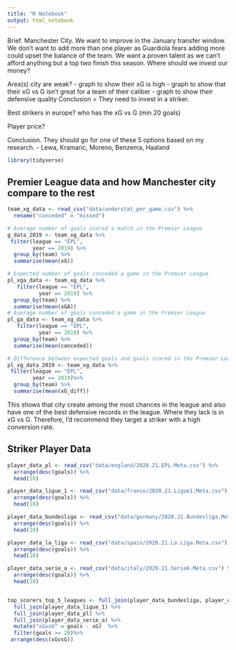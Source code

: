 ```yaml
---
title: "R Notebook"
output: html_notebook
---
```


Brief.
Manchester City.
We want to improve in the January transfer window. We don't want to add more than one player
as Guardiola fears adding more could upset the balance of the team.
We want a proven talent as we can't afford anything but a top two finish this season.
Where should we invest our money?


Area(s) city are weak? 
- graph to show their xG is high
- graph to show that their xG vs G isn't great for a team of their caliber
- graph to show their defensive quality
Conclusion = They need to invest in a striker.

Best strikers in europe?
who has the xG vs G (min 20 goals)

Player price?

Conclusion. They should go for one of these 5 options based on my research.
- Lewa, Kramaric, Moreno, Benzema, Haaland

```r
library(tidyverse)
```

## Premier League data and how Manchester city compare to the rest

```r
team_xg_data <- read_csv("data/understat_per_game.csv") %>% 
  rename("conceded" = "missed")

# Average number of goals scored a match in the Premier League
g_data_2019 <- team_xg_data %>%
 filter(league == "EPL",
        year == 2019) %>%
  group_by(team) %>%
  summarise(mean(xG))

# Expected number of goals conceded a game in the Premier League
pl_xga_data <- team_xg_data %>%
   filter(league == "EPL",
          year == 2019) %>%
  group_by(team) %>%
  summarise(mean(xGA))
# Average number of goals conceded a game in the Premier League
pl_ga_data <- team_xg_data %>%
   filter(league == "EPL",
          year == 2019) %>%
  group_by(team) %>%
  summarise(mean(conceded))

# Difference between expected goals and goals scored in the Premier League
pl_xg_data_2019 <- team_xg_data %>%
 filter(league == "EPL",
        year == 2019)%>%
  group_by(team) %>%
  summarise(mean(xG_diff))
```

This shows that city create among the most chances in the league and also have one of the
best defensive records in the league. Where they lack is in xG vs G. Therefore, I'd recommend
they target a striker with a high conversion rate.


## Striker Player Data
```r
player_data_pl <- read_csv("data/england/2020.21.EPL.Meta.csv") %>%
  arrange(desc(goals)) %>%
  head(10)

player_data_ligue_1 <- read_csv("data/france/2020.21.Ligue1.Meta.csv") %>%
  arrange(desc(goals)) %>%
  head(10)

player_data_bundesliga <- read_csv("data/germany/2020.21.Bundesliga.Meta.csv") %>%
  arrange(desc(goals)) %>%
  head(10)

player_data_la_liga <- read_csv("data/spain/2020.21.La.Liga.Meta.csv") %>%
  arrange(desc(goals)) %>%
  head(10)

player_data_serie_a <- read_csv("data/italy/2020.21.SerieA.Meta.csv") %>%
  arrange(desc(goals)) %>%
  head(10)


top_scorers_top_5_leagues <- full_join(player_data_bundesliga, player_data_la_liga) %>%
  full_join(player_data_ligue_1) %>%
  full_join(player_data_pl) %>%
  full_join(player_data_serie_a) %>% 
  mutate("xGvsG" = goals - xG)  %>%
  filter(goals >= 20)%>%
 arrange(desc(xGvsG)) 
```

